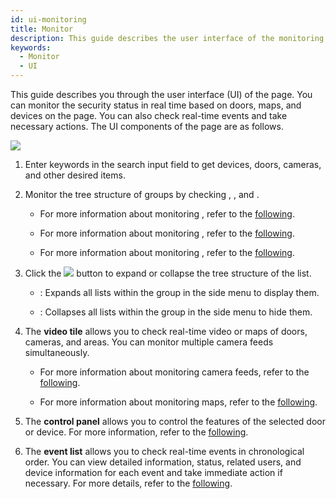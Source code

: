 ```yaml
---
id: ui-monitoring
title: Monitor
description: This guide describes the user interface of the monitoring page.
keywords:
  - Monitor
  - UI
---
```


This guide describes you through the user interface (UI) of the <Cmd sid='shell.header.arena' /> page. You can monitor the security status in real time based on doors, maps, and devices on the <Cmd sid='shell.header.arena' /> page. You can also check real-time events and take necessary actions. The UI components of the <Cmd sid='shell.header.arena' /> page are as follows.

<Image src='/img/biostarx-ui-monitoring.png' className='none' />

<Calloutlists>

1. Enter keywords in the search input field to get devices, doors, cameras, and other desired items.

2. Monitor the tree structure of groups by checking <Cmd sid='arena.tree.door.title' />, <Cmd sid='arena.tree.map.title' />, and <Cmd sid='arena.tree.device.title' />.

    * For more information about monitoring <Cmd sid='arena.tree.door.title' />, refer to the [following](monitoring-door).

    * For more information about monitoring <Cmd sid='arena.tree.map.title' />, refer to the [following](monitoring-map).

    * For more information about monitoring <Cmd sid='arena.tree.device.title' />, refer to the [following](monitoring-device).

3. Click the <Image src='/img/menus/ico-more-black.svg' ico alone /> button to expand or collapse the tree structure of the list.

    * <Cmd sid='arena.tree.expandAll' />: Expands all lists within the group in the side menu to display them.

    * <Cmd sid='arena.tree.collapseAll' />: Collapses all lists within the group in the side menu to hide them.

4. The **video tile** allows you to check real-time video or maps of doors, cameras, and areas. You can monitor multiple camera feeds simultaneously.

    * For more information about monitoring camera feeds, refer to the [following](monitoring-video).

    * For more information about monitoring maps, refer to the [following](monitoring-map).

5. The **control panel** allows you to control the features of the selected door or device. For more information, refer to the [following](control-door).

6. The **event list** allows you to check real-time events in chronological order. You can view detailed information, status, related users, and device information for each event and take immediate action if necessary. For more details, refer to the [following](monitoring-event).

</Calloutlists>
